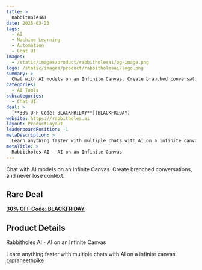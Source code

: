 ```yaml
---
title: >
  RabbitHolesAI
date: 2025-03-23
tags:
  - AI
  - Machine Learning
  - Automation
  - Chat UI
images:
  - /static/images/product/rabbitholesai/og-image.png
logo: /static/images/product/rabbitholesai/logo.png
summary: >
  Chat with AI models on an Infinite Canvas. Create branched conversations, and never lose context.
categories:
  - AI Tools
subcategories:
  - Chat UI
deal: >
  [**30% OFF Code: BLACKFRIDAY**](BLACKFRIDAY)
website: https://rabbitholes.ai
layout: ProductLayout
leaderboardPosition: -1
metaDescription: >
  Learn anything faster with multiple chats with AI on a infinite canvas @praneethpike
metaTitle: >
  Rabbitholes AI - AI on an Infinite Canvas
---
```

Chat with AI models on an Infinite Canvas. Create branched conversations, and never lose context.

## Rare Deal

[**30% OFF Code: BLACKFRIDAY**](BLACKFRIDAY)

## Product Details

Rabbitholes AI - AI on an Infinite Canvas

Learn anything faster with multiple chats with AI on a infinite canvas @praneethpike
